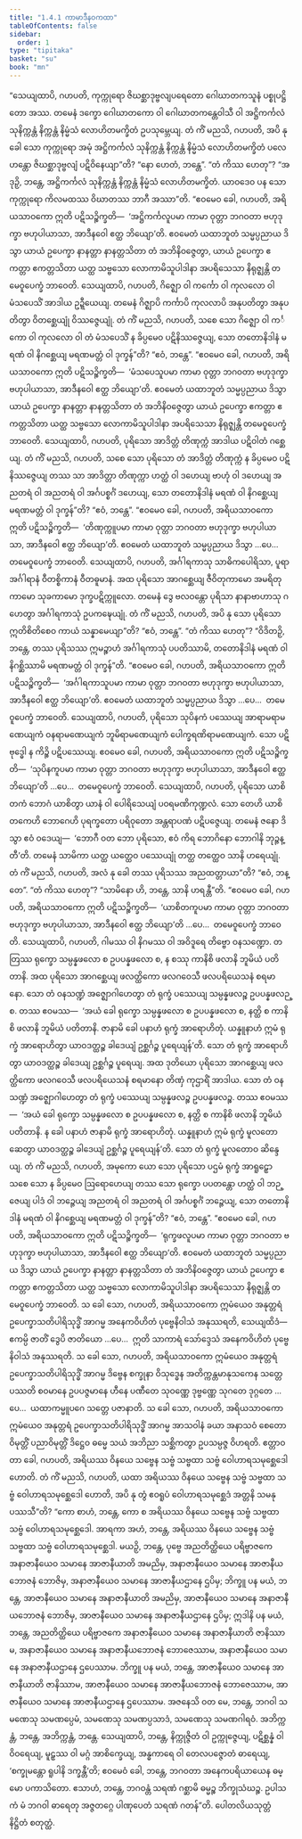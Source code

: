 ```yaml
---
title: "1.4.1 ကာမာဒီနဝကထာ"
tableOfContents: false
sidebar:
  order: 1
type: "tipitaka"
basket: "su"
book: "mn"
---
```



<DynamicBreadcrumb />

<Division number="42" book="mn" e="ch" v="24" p="97">

<Paragraph number="79" book="mn">
“သေယျထာပိ, ဂဟပတိ, ကုက္ကုရော ဇိဃစ္ဆာဒုဗ္ဗလျပရေတော ဂေါဃာတကသူနံ ပစ္စုပဋ္ဌိတော အဿ. တမေနံ ဒက္ခော ဂေါဃာတကော ဝါ ဂေါဃာတကန္တေဝါသီ ဝါ အဋ္ဌိကင်္ကလံ သုနိက္ကန္တံ နိက္ကန္တံ နိမ္မံသံ လောဟိတမက္ခိတံ ဥပသုမ္ဘေယျ. တံ ကိံ မညသိ, ဂဟပတိ, အပိ နု ခေါ သော ကုက္ကုရော အမုံ အဋ္ဌိကင်္ကလံ သုနိက္ကန္တံ နိက္ကန္တံ နိမ္မံသံ လောဟိတမက္ခိတံ ပလေဟန္တော ဇိဃစ္ဆာဒုဗ္ဗလျံ ပဋိဝိနေယျာ”တိ?
</Paragraph>

<Paragraph number="80" book="mn">
“နော ဟေတံ, ဘန္တေ”.
</Paragraph>

<Paragraph number="81" book="mn">
“တံ ကိဿ ဟေတု”?
</Paragraph>

<Paragraph number="82" book="mn">
“အဒုဉှိ, ဘန္တေ, အဋ္ဌိကင်္ကလံ သုနိက္ကန္တံ နိက္ကန္တံ နိမ္မံသံ လောဟိတမက္ခိတံ. ယာဝဒေဝ ပန သော ကုက္ကုရော ကိလမထဿ ဝိဃာတဿ ဘာဂီ အဿာ”တိ. “ဧဝမေဝ ခေါ, ဂဟပတိ, အရိယသာဝကော ဣတိ ပဋိသဉ္စိက္ခတိ—  ‘အဋ္ဌိကင်္ကလူပမာ ကာမာ ဝုတ္တာ ဘဂဝတာ ဗဟုဒုက္ခာ ဗဟုပါယာသာ, အာဒီနဝေါ ဧတ္ထ ဘိယျော’တိ. ဧဝမေတံ ယထာဘူတံ သမ္မပ္ပညာယ ဒိသွာ ယာယံ ဥပေက္ခာ နာနတ္တာ နာနတ္တသိတာ တံ အဘိနိဝဇ္ဇေတွာ, ယာယံ ဥပေက္ခာ ဧကတ္တာ ဧကတ္တသိတာ ယတ္ထ သဗ္ဗသော လောကာမိသူပါဒါနာ အပရိသေသာ နိရုဇ္ဈန္တိ တမေဝူပေက္ခံ ဘာဝေတိ.
</Paragraph>

</Division>
<Division number="43" book="mn" e="ch" v="24" p="98">

<Paragraph number="83" book="mn">
သေယျထာပိ, ဂဟပတိ, ဂိဇ္ဈော ဝါ ကင်္ကော ဝါ ကုလလော ဝါ မံသပေသိံ အာဒါယ ဥဍ္ဍီယေယျ. တမေနံ ဂိဇ္ဈာပိ ကင်္ကာပိ ကုလလာပိ အနုပတိတွာ အနုပတိတွာ ဝိတစ္ဆေယျုံ ဝိဿဇ္ဇေယျုံ. တံ ကိံ မညသိ, ဂဟပတိ, သစေ သော ဂိဇ္ဈော ဝါ ကင်္ကော ဝါ ကုလလော ဝါ တံ မံသပေသိံ န ခိပ္ပမေဝ ပဋိနိဿဇ္ဇေယျ, သော တတောနိဒါနံ မရဏံ ဝါ နိဂစ္ဆေယျ မရဏမတ္တံ ဝါ ဒုက္ခန်”တိ?
</Paragraph>

<Paragraph number="84" book="mn">
“ဧဝံ, ဘန္တေ”.
</Paragraph>

<Paragraph number="85" book="mn">
“ဧဝမေဝ ခေါ, ဂဟပတိ, အရိယသာဝကော ဣတိ ပဋိသဉ္စိက္ခတိ—  ‘မံသပေသူပမာ ကာမာ ဝုတ္တာ ဘဂဝတာ ဗဟုဒုက္ခာ ဗဟုပါယာသာ, အာဒီနဝေါ ဧတ္ထ ဘိယျော’တိ. ဧဝမေတံ ယထာဘူတံ သမ္မပ္ပညာယ ဒိသွာ ယာယံ ဥပေက္ခာ နာနတ္တာ နာနတ္တသိတာ တံ အဘိနိဝဇ္ဇေတွာ ယာယံ ဥပေက္ခာ ဧကတ္တာ ဧကတ္တသိတာ ယတ္ထ သဗ္ဗသော လောကာမိသူပါဒါနာ အပရိသေသာ နိရုဇ္ဈန္တိ တမေဝူပေက္ခံ ဘာဝေတိ.
</Paragraph>

</Division>
<Division number="44" book="mn" e="ch" v="24" p="99">

<Paragraph number="86" book="mn">
သေယျထာပိ, ဂဟပတိ, ပုရိသော အာဒိတ္တံ တိဏုက္ကံ အာဒါယ ပဋိဝါတံ ဂစ္ဆေယျ. တံ ကိံ မညသိ, ဂဟပတိ, သစေ သော ပုရိသော တံ အာဒိတ္တံ တိဏုက္ကံ န ခိပ္ပမေဝ ပဋိနိဿဇ္ဇေယျ တဿ သာ အာဒိတ္တာ တိဏုက္ကာ ဟတ္ထံ ဝါ ဒဟေယျ ဗာဟုံ ဝါ ဒဟေယျ အညတရံ ဝါ အညတရံ ဝါ အင်္ဂပစ္စင်္ဂံ ဒဟေယျ, သော တတောနိဒါနံ မရဏံ ဝါ နိဂစ္ဆေယျ မရဏမတ္တံ ဝါ ဒုက္ခန်”တိ?
</Paragraph>

<Paragraph number="87" book="mn">
“ဧဝံ, ဘန္တေ”.
</Paragraph>

<Paragraph number="88" book="mn">
“ဧဝမေဝ ခေါ, ဂဟပတိ, အရိယသာဝကော ဣတိ ပဋိသဉ္စိက္ခတိ—  ‘တိဏုက္ကူပမာ ကာမာ ဝုတ္တာ ဘဂဝတာ ဗဟုဒုက္ခာ ဗဟုပါယာသာ, အာဒီနဝေါ ဧတ္ထ ဘိယျော’တိ. ဧဝမေတံ ယထာဘူတံ သမ္မပ္ပညာယ ဒိသွာ …ပေ…  တမေဝူပေက္ခံ ဘာဝေတိ.
</Paragraph>

</Division>
<Division number="45" book="mn" e="ch" v="24" p="100">

<Paragraph number="89" book="mn">
သေယျထာပိ, ဂဟပတိ, အင်္ဂါရကာသု သာဓိကပေါရိသာ, ပူရာ အင်္ဂါရာနံ ဝီတစ္စိကာနံ ဝီတဓူမာနံ. အထ ပုရိသော အာဂစ္ဆေယျ ဇီဝိတုကာမော အမရိတုကာမော သုခကာမော ဒုက္ခပဋိက္ကူလော. တမေနံ ဒွေ ဗလဝန္တော ပုရိသာ နာနာဗာဟာသု ဂဟေတွာ အင်္ဂါရကာသုံ ဥပကဍ္ဎေယျုံ. တံ ကိံ မညသိ, ဂဟပတိ, အပိ နု သော ပုရိသော ဣတိစိတိစေဝ ကာယံ သန္နာမေယျာ”တိ?
</Paragraph>

<Paragraph number="90" book="mn">
“ဧဝံ, ဘန္တေ”.
</Paragraph>

<Paragraph number="91" book="mn">
“တံ ကိဿ ဟေတု”?
</Paragraph>

<Paragraph number="92" book="mn">
“ဝိဒိတဉှိ, ဘန္တေ, တဿ ပုရိသဿ ဣမဉ္စာဟံ အင်္ဂါရကာသုံ ပပတိဿာမိ, တတောနိဒါနံ မရဏံ ဝါ နိဂစ္ဆိဿာမိ မရဏမတ္တံ ဝါ ဒုက္ခန်”တိ. “ဧဝမေဝ ခေါ, ဂဟပတိ, အရိယသာဝကော ဣတိ ပဋိသဉ္စိက္ခတိ—  ‘အင်္ဂါရကာသူပမာ ကာမာ ဝုတ္တာ ဘဂဝတာ ဗဟုဒုက္ခာ ဗဟုပါယာသာ, အာဒီနဝေါ ဧတ္ထ ဘိယျော’တိ. ဧဝမေတံ ယထာဘူတံ သမ္မပ္ပညာယ ဒိသွာ …ပေ…  တမေဝူပေက္ခံ ဘာဝေတိ.
</Paragraph>

</Division>
<Division number="46" book="mn" e="ch" v="24" p="102">

<Paragraph number="93" book="mn">
သေယျထာပိ, ဂဟပတိ, ပုရိသော သုပိနကံ ပဿေယျ အာရာမရာမဏေယျကံ ဝနရာမဏေယျကံ ဘူမိရာမဏေယျကံ ပေါက္ခရဏိရာမဏေယျကံ. သော ပဋိဗုဒ္ဓေါ န ကိဉ္စိ ပဋိပဿေယျ. ဧဝမေဝ ခေါ, ဂဟပတိ, အရိယသာဝကော ဣတိ ပဋိသဉ္စိက္ခတိ—  ‘သုပိနကူပမာ ကာမာ ဝုတ္တာ ဘဂဝတာ ဗဟုဒုက္ခာ ဗဟုပါယာသာ, အာဒီနဝေါ ဧတ္ထ ဘိယျော’တိ …ပေ…  တမေဝူပေက္ခံ ဘာဝေတိ.
</Paragraph>

</Division>
<Division number="47" book="mn" e="ch" v="24" p="104">

<Paragraph number="94" book="mn">
သေယျထာပိ, ဂဟပတိ, ပုရိသော ယာစိတကံ ဘောဂံ ယာစိတွာ ယာနံ ဝါ ပေါရိသေယျံ ပဝရမဏိကုဏ္ဍလံ. သော တေဟိ ယာစိတကေဟိ ဘောဂေဟိ ပုရက္ခတော ပရိဝုတော အန္တရာပဏံ ပဋိပဇ္ဇေယျ. တမေနံ ဇနော ဒိသွာ ဧဝံ ဝဒေယျ—  ‘ဘောဂီ ဝတ ဘော ပုရိသော, ဧဝံ ကိရ ဘောဂိနော ဘောဂါနိ ဘုဉ္ဇန္တီ’တိ. တမေနံ သာမိကာ ယတ္ထ ယတ္ထေဝ ပဿေယျုံ တတ္ထ တတ္ထေဝ သာနိ ဟရေယျုံ. တံ ကိံ မညသိ, ဂဟပတိ, အလံ နု ခေါ တဿ ပုရိသဿ အညထတ္တာယာ”တိ?
</Paragraph>

<Paragraph number="95" book="mn">
“ဧဝံ, ဘန္တေ”.
</Paragraph>

<Paragraph number="96" book="mn">
“တံ ကိဿ ဟေတု”?
</Paragraph>

<Paragraph number="97" book="mn">
“သာမိနော ဟိ, ဘန္တေ, သာနိ ဟရန္တီ”တိ. “ဧဝမေဝ ခေါ, ဂဟပတိ, အရိယသာဝကော ဣတိ ပဋိသဉ္စိက္ခတိ—  ‘ယာစိတကူပမာ ကာမာ ဝုတ္တာ ဘဂဝတာ ဗဟုဒုက္ခာ ဗဟုပါယာသာ, အာဒီနဝေါ ဧတ္ထ ဘိယျော’တိ …ပေ…  တမေဝူပေက္ခံ ဘာဝေတိ.
</Paragraph>

</Division>
<Division number="48" book="mn" e="ch" v="24" p="105">

<Paragraph number="98" book="mn">
သေယျထာပိ, ဂဟပတိ, ဂါမဿ ဝါ နိဂမဿ ဝါ အဝိဒူရေ တိဗ္ဗော ဝနသဏ္ဍော. တတြဿ ရုက္ခော သမ္ပန္နဖလော စ ဥပပန္နဖလော စ, န စဿု ကာနိစိ ဖလာနိ ဘူမိယံ ပတိတာနိ. အထ ပုရိသော အာဂစ္ဆေယျ ဖလတ္ထိကော ဖလဂဝေသီ ဖလပရိယေသနံ စရမာနော. သော တံ ဝနသဏ္ဍံ အဇ္ဈောဂါဟေတွာ တံ ရုက္ခံ ပဿေယျ သမ္ပန္နဖလဉ္စ ဥပပန္နဖလဉ္စ. တဿ ဧဝမဿ—  ‘အယံ ခေါ ရုက္ခော သမ္ပန္နဖလော စ ဥပပန္နဖလော စ, နတ္ထိ စ ကာနိစိ ဖလာနိ ဘူမိယံ ပတိတာနိ. ဇာနာမိ ခေါ ပနာဟံ ရုက္ခံ အာရောဟိတုံ. ယန္နူနာဟံ ဣမံ ရုက္ခံ အာရောဟိတွာ ယာဝဒတ္ထဉ္စ ခါဒေယျံ ဥစ္ဆင်္ဂဉ္စ ပူရေယျန်’တိ. သော တံ ရုက္ခံ အာရောဟိတွာ ယာဝဒတ္ထဉ္စ ခါဒေယျ ဥစ္ဆင်္ဂဉ္စ ပူရေယျ. အထ ဒုတိယော ပုရိသော အာဂစ္ဆေယျ ဖလတ္ထိကော ဖလဂဝေသီ ဖလပရိယေသနံ စရမာနော တိဏှံ ကုဌာရိံ အာဒါယ. သော တံ ဝနသဏ္ဍံ အဇ္ဈောဂါဟေတွာ တံ ရုက္ခံ ပဿေယျ သမ္ပန္နဖလဉ္စ ဥပပန္နဖလဉ္စ. တဿ ဧဝမဿ—  ‘အယံ ခေါ ရုက္ခော သမ္ပန္နဖလော စ ဥပပန္နဖလော စ, နတ္ထိ စ ကာနိစိ ဖလာနိ ဘူမိယံ ပတိတာနိ. န ခေါ ပနာဟံ ဇာနာမိ ရုက္ခံ အာရောဟိတုံ. ယန္နူနာဟံ ဣမံ ရုက္ခံ မူလတော ဆေတွာ ယာဝဒတ္ထဉ္စ ခါဒေယျံ ဥစ္ဆင်္ဂဉ္စ ပူရေယျန်’တိ. သော တံ ရုက္ခံ မူလတောဝ ဆိန္ဒေယျ. တံ ကိံ မညသိ, ဂဟပတိ, အမုကော ယော သော ပုရိသော ပဌမံ ရုက္ခံ အာရူဠှော သစေ သော န ခိပ္ပမေဝ ဩရောဟေယျ တဿ သော ရုက္ခော ပပတန္တော ဟတ္ထံ ဝါ ဘဉ္ဇေယျ ပါဒံ ဝါ ဘဉ္ဇေယျ အညတရံ ဝါ အညတရံ ဝါ အင်္ဂပစ္စင်္ဂံ ဘဉ္ဇေယျ, သော တတောနိဒါနံ မရဏံ ဝါ နိဂစ္ဆေယျ မရဏမတ္တံ ဝါ ဒုက္ခန်”တိ?
</Paragraph>

<Paragraph number="99" book="mn">
“ဧဝံ, ဘန္တေ”.
</Paragraph>

<Paragraph number="100" book="mn">
“ဧဝမေဝ ခေါ, ဂဟပတိ, အရိယသာဝကော ဣတိ ပဋိသဉ္စိက္ခတိ—  ‘ရုက္ခဖလူပမာ ကာမာ ဝုတ္တာ ဘဂဝတာ ဗဟုဒုက္ခာ ဗဟုပါယာသာ, အာဒီနဝေါ ဧတ္ထ ဘိယျော’တိ. ဧဝမေတံ ယထာဘူတံ သမ္မပ္ပညာယ ဒိသွာ ယာယံ ဥပေက္ခာ နာနတ္တာ နာနတ္တသိတာ တံ အဘိနိဝဇ္ဇေတွာ ယာယံ ဥပေက္ခာ ဧကတ္တာ ဧကတ္တသိတာ ယတ္ထ သဗ္ဗသော လောကာမိသူပါဒါနာ အပရိသေသာ နိရုဇ္ဈန္တိ တမေဝူပေက္ခံ ဘာဝေတိ.
</Paragraph>

</Division>
<Division number="49" book="mn" e="ch" v="24" p="107">

<Paragraph number="101" book="mn">
သ ခေါ သော, ဂဟပတိ, အရိယသာဝကော ဣမံယေဝ အနုတ္တရံ ဥပေက္ခာသတိပါရိသုဒ္ဓိံ အာဂမ္မ အနေကဝိဟိတံ ပုဗ္ဗေနိဝါသံ အနုဿရတိ, သေယျထိဒံ—  ဧကမ္ပိ ဇာတိံ ဒွေပိ ဇာတိယော …ပေ…  ဣတိ သာကာရံ သော်ဒ္ဒေသံ အနေကဝိဟိတံ ပုဗ္ဗေနိဝါသံ အနုဿရတိ.
</Paragraph>

<Paragraph number="102" book="mn">
သ ခေါ သော, ဂဟပတိ, အရိယသာဝကော ဣမံယေဝ အနုတ္တရံ ဥပေက္ခာသတိပါရိသုဒ္ဓိံ အာဂမ္မ ဒိဗ္ဗေန စက္ခုနာ ဝိသုဒ္ဓေန အတိက္ကန္တမာနုသကေန သတ္တေ ပဿတိ စဝမာနေ ဥပပဇ္ဇမာနေ ဟီနေ ပဏီတေ သုဝဏ္ဏေ ဒုဗ္ဗဏ္ဏေ သုဂတေ ဒုဂ္ဂတေ …ပေ…  ယထာကမ္မူပဂေ သတ္တေ ပဇာနာတိ.
</Paragraph>

<Paragraph number="103" book="mn">
သ ခေါ သော, ဂဟပတိ, အရိယသာဝကော ဣမံယေဝ အနုတ္တရံ ဥပေက္ခာသတိပါရိသုဒ္ဓိံ အာဂမ္မ အာသဝါနံ ခယာ အနာသဝံ စေတောဝိမုတ္တိံ ပညာဝိမုတ္တိံ ဒိဋ္ဌေဝ ဓမ္မေ သယံ အဘိညာ သစ္ဆိကတွာ ဥပသမ္ပဇ္ဇ ဝိဟရတိ. ဧတ္တာဝတာ ခေါ, ဂဟပတိ, အရိယဿ ဝိနယေ သဗ္ဗေန သဗ္ဗံ သဗ္ဗထာ သဗ္ဗံ ဝေါဟာရသမုစ္ဆေဒေါ ဟောတိ.
</Paragraph>

</Division>
<Division number="50" book="mn" e="ch" v="24" p="110">

<Paragraph number="104" book="mn">
တံ ကိံ မညသိ, ဂဟပတိ, ယထာ အရိယဿ ဝိနယေ သဗ္ဗေန သဗ္ဗံ သဗ္ဗထာ သဗ္ဗံ ဝေါဟာရသမုစ္ဆေဒေါ ဟောတိ, အပိ နု တွံ ဧဝရူပံ ဝေါဟာရသမုစ္ဆေဒံ အတ္တနိ သမနုပဿသီ”တိ? “ကော စာဟံ, ဘန္တေ, ကော စ အရိယဿ ဝိနယေ သဗ္ဗေန သဗ္ဗံ သဗ္ဗထာ သဗ္ဗံ ဝေါဟာရသမုစ္ဆေဒေါ. အာရကာ အဟံ, ဘန္တေ, အရိယဿ ဝိနယေ သဗ္ဗေန သဗ္ဗံ သဗ္ဗထာ သဗ္ဗံ ဝေါဟာရသမုစ္ဆေဒါ. မယဉှိ, ဘန္တေ, ပုဗ္ဗေ အညတိတ္ထိယေ ပရိဗ္ဗာဇကေ အနာဇာနီယေဝ သမာနေ အာဇာနီယာတိ အမညိမှ, အနာဇာနီယေဝ သမာနေ အာဇာနီယဘောဇနံ ဘောဇိမှ, အနာဇာနီယေဝ သမာနေ အာဇာနီယဌာနေ ဌပိမှ; ဘိက္ခူ ပန မယံ, ဘန္တေ, အာဇာနီယေဝ သမာနေ အနာဇာနီယာတိ အမညိမှ, အာဇာနီယေဝ သမာနေ အနာဇာနီယဘောဇနံ ဘောဇိမှ, အာဇာနီယေဝ သမာနေ အနာဇာနီယဌာနေ ဌပိမှ; ဣဒါနိ ပန မယံ, ဘန္တေ, အညတိတ္ထိယေ ပရိဗ္ဗာဇကေ အနာဇာနီယေဝ သမာနေ အနာဇာနီယာတိ ဇာနိဿာမ, အနာဇာနီယေဝ သမာနေ အနာဇာနီယဘောဇနံ ဘောဇေဿာမ, အနာဇာနီယေဝ သမာနေ အနာဇာနီယဌာနေ ဌပေဿာမ. ဘိက္ခူ ပန မယံ, ဘန္တေ, အာဇာနီယေဝ သမာနေ အာဇာနီယာတိ ဇာနိဿာမ, အာဇာနီယေဝ သမာနေ အာဇာနီယဘောဇနံ ဘောဇေဿာမ, အာဇာနီယေဝ သမာနေ အာဇာနီယဌာနေ ဌပေဿာမ. အဇနေသိ ဝတ မေ, ဘန္တေ, ဘဂဝါ သမဏေသု သမဏပ္ပေမံ, သမဏေသု သမဏပ္ပသာဒံ, သမဏေသု သမဏဂါရဝံ. အဘိက္ကန္တံ, ဘန္တေ, အဘိက္ကန္တံ, ဘန္တေ. သေယျထာပိ, ဘန္တေ, နိက္ကုဇ္ဇိတံ ဝါ ဥက္ကုဇ္ဇေယျ, ပဋိစ္ဆန္နံ ဝါ ဝိဝရေယျ, မူဠှဿ ဝါ မဂ္ဂံ အာစိက္ခေယျ, အန္ဓကာရေ ဝါ တေလပဇ္ဇောတံ ဓာရေယျ, ‘စက္ခုမန္တော ရူပါနိ ဒက္ခန္တီ’တိ; ဧဝမေဝံ ခေါ, ဘန္တေ, ဘဂဝတာ အနေကပရိယာယေန ဓမ္မော ပကာသိတော. ဧသာဟံ, ဘန္တေ, ဘဂဝန္တံ သရဏံ ဂစ္ဆာမိ ဓမ္မဉ္စ ဘိက္ခုသံဃဉ္စ. ဥပါသကံ မံ ဘဂဝါ ဓာရေတု အဇ္ဇတဂ္ဂေ ပါဏုပေတံ သရဏံ ဂတန်”တိ.

</Paragraph>
</Division>

<Paragraph number="105" type="center" book="mn">
ပေါတလိယသုတ္တံ နိဋ္ဌိတံ စတုတ္ထံ.
</Paragraph>